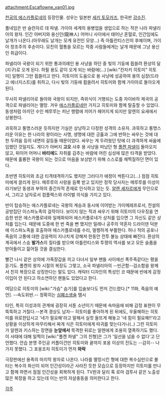 attachment:Escaflowne_van01.jpg

[[천공의 에스카플로네]]의 등장인물. 성우는 일본판 [[세키 토모카즈]], 한국판 [[강수진]]. 

풀네임은 반 슬란자르 데 파넬. 가이아 세계의 용병업을 생업으로 하는 작은 나라 파넬리아의 왕자. 인간 아버지와 용신인(龍神人) 어머니 사이에서 태어난 혼혈로, 인간임에도 날개가 나온다.(아무래도 날개는 모계 유전인 모양...) 즉 아틀란티스인의 후예이며, 가이아 창조주의 후손이다. 모친의 혈통을 모르는 작중 사람들에게는 날개 때문에 그냥 용신인 취급이다.

파넬리아 국왕이 되기 위한 통과의례인 용 사냥을 하던 중 빛의 기둥에 휩쓸려 환상의 달(지구)로 오게 된다. 하필 용도 같이 오게 되는 바람에(...) [wiki:"칸자키 히토미" 히토미] 일행이 그만 휩쓸리고 만다. 히토미의 도움으로 용 사냥에 성공하여 용의 심장(드라고 에너지스트)를 취하고, 다시 빛의 기둥에 휩쓸려서 히토미와 함께 가이아로 돌아오게 된다.

무사히 파넬리아로 돌아와 국왕이 되지만, 즉위식이 거행되는 도중 자이바하 제국의 공격으로 파넬리아는 멸망. 겨우 [[에스카플로네]]만 가지고 히토미와 함께 탈출할 수 있었다. 동생처럼 아끼던 수인 메루루는 피난 행렬에 끼어가 헤어지게 되지만 알렌의 요새에서 상봉한다.  

과묵하고 퉁명스러운 듯하지만 기실은 상냥하고 다정한 성격의 소유자. 과묵하고 퉁명스러운 이유는 한 나라의 왕이라는 사명, 생명에 대한 긍휼과 그에 반하는 싸우는 것에 대한 두려움 등의 내면의 갈등들 때문이었다. 싸우는 게 두려웠던 탓에 더 과격하게 싸움에 임했던 것일지도. 게다가 아버지 '''고오''' 사후 용 사냥을 떠났던 형 [[폴켄 파넬]]이 돌아오지 않고, 뒤이어 어머니 '''바리에'''도 자취를 감추는 바람에 어린 심성에 많은 타격을 받았다. 때문에 훌륭한 국왕이 되는 것으로 마음을 보상받기 위해 스스로를 채찍질하던 면이 있다.

초반엔 히토미와 조금 티격태격하기도 했지만 그러다가 애정이 싹튼다고(...) 점점 히토미에게 끌리게 된다. 메루루의 사랑을 듬뿍 받고 있지만 정작 당사자는 메루루를 이성이라기보단 동생과 부하의 중간자적 존재로 인식하고 있는 듯.
[[알렌 셰자르]]에게 무인으로서, 그리고 남자로서 컴플렉스와 라이벌 의식을 가지고 있다. 


반이 탑승하는 에스카플로네는 국왕의 계승과 동시에 이어받는 가이메레프로서, 전설의 공방집단 이스파노족의 걸작이다. 보이지 않는 적과 싸우기 위해 히토미의 다우징을 연습한 반은 에스카플로네와 일체화되어 에스카플로네가 상처를 입으면 그 자신도 같은 상처를 입는다. 때문에 도중에 한 번 죽을 뻔 했지만 밀레나 공주의 약혼자 드라이덴 덕분에 이스파노족을 호출하여 에스카플로네를 수리, 멀쩡하게 부활한다. 
허나 적의 공포나 죽음의 고통에 대한 감응력이 지나치게 강해져 한동안 전투 불능 상태에 빠진다. 환상의 계곡에서 스승 '''발가스'''의 질타를 받으며 아틀란티스와 투쟁의 역사를 보고 모든 슬픔을 받아들이고 짊어질 것을 결심한다.

빨간 나시 같은 상의에 가죽장갑을 끼고 다녀서 일부 팬들 사이에선 폭주족같다는 평을 듣기도. 폴켄의 왕자 시절의 복장도 그렇고, 소국 파넬리아의 --빈곤함--검소함을 왕께서 친히 복장으로 상징한다는 말도 있다. 캐릭터 디자인의 특성인 코 때문에 반에게 감정이입이 안 된다고 하소연하던 팬들도 있었다고 한다.

여담으로 히토미의 [wiki:"가슴" 슴가]를 입술보다도 먼저 건드렸다.[* 11화, 죽음의 예언]. --속도위반.-- 정확히는 [[심폐소생술]] 땜시

타인, 특히 이성과의 관계에 굉장히 서툰 소년이기 때문에 속마음에 비해 감정 표현이 무뚝뚝하고 거칠다.--본격 경상도 남자-- 히토미를 좋아하게 된 뒤에도, 우울해하는 히토미를 위로한답시고 '네가 필요해'라고 말해서 실컷 들뜨게 해놓고 '네 힘이 필요해!!'라고 상황을 이상하게 마무리해서 짜게 식은 히토미에게 따귀를 맞는다거나(..) 그런 히토미가 알렌과 키스하는 장면을 '''눈앞에서''' 목격한 뒤로는 알렌에게 조용히 열폭하기도 했다. 
이 사태에 대해 일찍이 [wiki:"폴켄 파넬" 그의 친형]은 그가 '일선을 넘을 수 없다'고 단언했다. 안습
분명 주인공 커플이건만 히토미와 끝까지 포옹 이상의 진도는 --감히-- 나가지 못했다. 그 포옹조차 히토미가 먼저 '''와락'''


극장판에선 용족의 마지막 왕자로 나온다. 나라를 멸망시킨 형에 대한 복수심만으로 불타는 복수의 화신이 되어 인간성이라곤 사라진 듯한 모습으로 등장하지만 히토미를 만나고 함께 하면서 점점 인간성을 회복하게 된다. TV판과 달리 혹 로마 검투사 같은 노출성 많은 복장을 하고 있는데 이는 반의 자살충동을 의미한다고 한다.

[[각주]]
